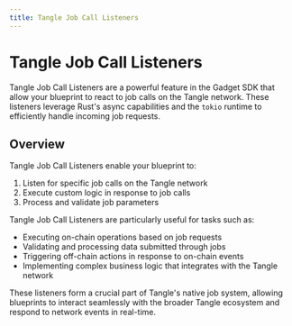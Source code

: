 ```yaml
---
title: Tangle Job Call Listeners
---
```


# Tangle Job Call Listeners

Tangle Job Call Listeners are a powerful feature in the Gadget SDK that allow your blueprint to react to job calls on the Tangle network. These listeners leverage Rust's async capabilities and the `tokio` runtime to efficiently handle incoming job requests.

## Overview

Tangle Job Call Listeners enable your blueprint to:

1. Listen for specific job calls on the Tangle network
2. Execute custom logic in response to job calls
3. Process and validate job parameters

Tangle Job Call Listeners are particularly useful for tasks such as:

- Executing on-chain operations based on job requests
- Validating and processing data submitted through jobs
- Triggering off-chain actions in response to on-chain events
- Implementing complex business logic that integrates with the Tangle network

These listeners form a crucial part of Tangle's native job system, allowing blueprints to interact seamlessly with the broader Tangle ecosystem and respond to network events in real-time.
